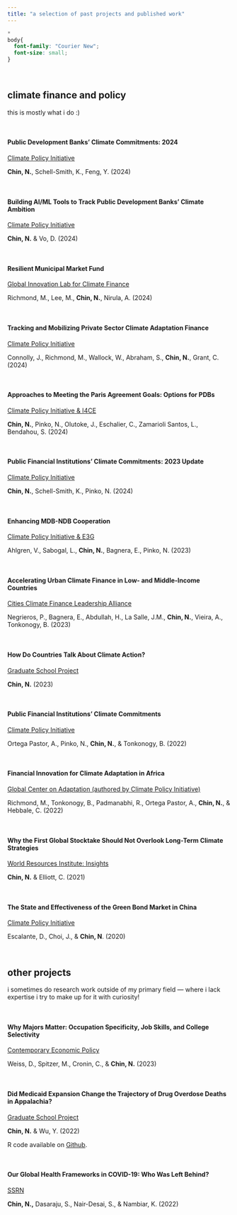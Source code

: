 ```yaml
---
title: "a selection of past projects and published work"
---
```


```css
*
body{
  font-family: "Courier New";
  font-size: small;
}
```

<br/>

## **climate finance and policy**

this is mostly what i do :)

<br/>

#### Public Development Banks' Climate Commitments: 2024

[Climate Policy Initiative](https://www.climatepolicyinitiative.org/publication/public-development-banks-climate-commitments-2024/)

**Chin, N.**, Schell-Smith, K., Feng, Y. (2024)

<br/>

#### Building AI/ML Tools to Track Public Development Banks' Climate Ambition

[Climate Policy Initiative](https://www.climatepolicyinitiative.org/building-al-ml-tools-to-track-public-development-banks-climate-ambition/)

**Chin, N.** & Vo, D. (2024)

<br/>

#### Resilient Municipal Market Fund

[Global Innovation Lab for Climate Finance](https://www.climatefinancelab.org/ideas/resilient-municipal-market-fund-remark/)

Richmond, M., Lee, M., **Chin, N.**, Nirula, A. (2024)

<br/>

#### Tracking and Mobilizing Private Sector Climate Adaptation Finance

[Climate Policy Initiative](https://www.climatepolicyinitiative.org/publication/tracking-and-mobilizing-private-sector-climate-adaptation-finance/)

Connolly, J., Richmond, M., Wallock, W., Abraham, S., **Chin, N.**, Grant, C. (2024)

<br/>

#### Approaches to Meeting the Paris Agreement Goals: Options for PDBs

[Climate Policy Initiative & I4CE](https://www.climatepolicyinitiative.org/publication/approaches-to-meeting-the-paris-agreement-goals/)

**Chin, N.**, Pinko, N., Olutoke, J., Eschalier, C., Zamarioli Santos, L., Bendahou, S. (2024)

<br/>

#### Public Financial Institutions' Climate Commitments: 2023 Update

[Climate Policy Initiative](https://www.climatepolicyinitiative.org/publication/public-financial-institutions-climate-commitments-2023-update/)

**Chin, N.**, Schell-Smith, K., Pinko, N. (2024)

<br/>

#### Enhancing MDB-NDB Cooperation
[Climate Policy Initiative & E3G](https://www.climatepolicyinitiative.org/publication/enhancing-mdb-ndb-cooperation-understanding-climate-finance-flows-and-paris-alignment/)

Ahlgren, V., Sabogal, L., **Chin, N.**, Bagnera, E., Pinko, N. (2023)

<br/>

#### Accelerating Urban Climate Finance in Low- and Middle-Income Countries
[Cities Climate Finance Leadership Alliance](https://citiesclimatefinance.org/publications/accelerating-urban-climate-finance-in-low-and-middle-income-countries/)

Negrieros, P., Bagnera, E., Abdullah, H., La Salle, J.M., **Chin, N.**, Vieira, A., Tonkonogy, B. (2023)

<br/>

#### How Do Countries Talk About Climate Action?
[Graduate School Project](files/TAD_final_project.pdf)

**Chin, N.** (2023)

<br/>

#### Public Financial Institutions' Climate Commitments

[Climate Policy Initiative](https://www.climatepolicyinitiative.org/publication/public-financial-institutions-climate-commitments/)

Ortega Pastor, A., Pinko, N., **Chin, N.**, & Tonkonogy, B. (2022)

<br/>

#### Financial Innovation for Climate Adaptation in Africa

[Global Center on Adaptation (authored by Climate Policy Initiative)](https://gca.org/wp-content/uploads/2022/08/GCA-Financial-Innovation-for-Climate-Adaptation-in-Africa-2022.pdf)

Richmond, M., Tonkonogy, B., Padmanabhi, R., Ortega Pastor, A., **Chin, N.**, & Hebbale, C. (2022)

<br/>

#### Why the First Global Stocktake Should Not Overlook Long-Term Climate Strategies

[World Resources Institute: Insights](https://www.wri.org/insights/why-first-global-stocktake-should-not-overlook-long-term-climate-strategies)

**Chin, N.** & Elliott, C. (2021)

<br/>

#### The State and Effectiveness of the Green Bond Market in China

[Climate Policy Initiative](https://www.climatepolicyinitiative.org/publication/green-bonds-in-china-the-state-and-effectiveness-of-the-market/)

Escalante, D., Choi, J., & **Chin, N**. (2020)

<br/>

## **other projects**

i sometimes do research work outside of my primary field — where i lack expertise i try to make up for it with curiosity!

<br/>

#### Why Majors Matter: Occupation Specificity, Job Skills, and College Selectivity

[Contemporary Economic Policy](https://onlinelibrary.wiley.com/doi/10.1111/coep.12634)

Weiss, D., Spitzer, M., Cronin, C., & **Chin, N.** (2023)

<br/>

#### Did Medicaid Expansion Change the Trajectory of Drug Overdose Deaths in Appalachia?

[Graduate School Project](files/U6614_final_project.pdf)

**Chin, N.** & Wu, Y. (2022)

R code available on [Github](https://github.com/nkc98/U6614_final_project/blob/main/project_document.Rmd).

<br/>

#### Our Global Health Frameworks in COVID-19: Who Was Left Behind?

[SSRN](https://papers.ssrn.com/sol3/papers.cfm?abstract_id=4283349)

**Chin, N.,** Dasaraju, S., Nair-Desai, S., & Nambiar, K. (2022)


